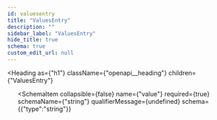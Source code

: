 ```yaml
---
id: valuesentry
title: "ValuesEntry"
description: ""
sidebar_label: "ValuesEntry"
hide_title: true
schema: true
custom_edit_url: null
---
```



<Heading
  as={"h1"}
  className={"openapi__heading"}
  children={"ValuesEntry"}
>
</Heading>





<ul>
  <SchemaItem
    collapsible={false}
    name={"key"}
    required={true}
    schemaName={"string"}
    qualifierMessage={undefined}
    schema={{"type":"string"}}
  >
    
  </SchemaItem><SchemaItem
    collapsible={false}
    name={"value"}
    required={true}
    schemaName={"string"}
    qualifierMessage={undefined}
    schema={{"type":"string"}}
  >
    
  </SchemaItem>
</ul>
            